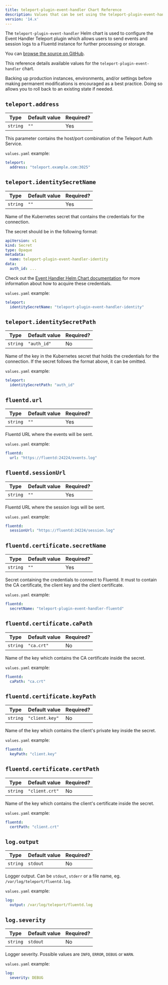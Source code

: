 ```yaml
---
title: teleport-plugin-event-handler Chart Reference
description: Values that can be set using the teleport-plugin-event-handler Helm chart
version: '14.x'
---
```


The `teleport-plugin-event-handler` Helm chart is used to configure the Event Handler Teleport plugin which allows users to send events and session logs to a Fluentd instance for further processing or storage.

You can [browse the source on GitHub](https://github.com/gravitational/teleport-plugins/tree/v14.0.0-dev/charts/event-handler).

This reference details available values for the `teleport-plugin-event-handler` chart.

<Warning>
  Backing up production instances, environments, and/or settings before making permanent modifications is encouraged as a best practice. Doing so allows you to roll back to an existing state if needed.
</Warning>

## `teleport.address`

| Type     | Default value | Required? |
| -------- | ------------- | --------- |
| `string` | `""`          | Yes       |

This parameter contains the host/port combination of the Teleport Auth Service.

`values.yaml` example:

```yaml
teleport:
  address: "teleport.example.com:3025"
```

## `teleport.identitySecretName`

| Type     | Default value | Required? |
| -------- | ------------- | --------- |
| `string` | `""`          | Yes       |

Name of the Kubernetes secret that contains the credentials for the connection.

The secret should be in the following format:

```yaml
apiVersion: v1
kind: Secret
type: Opaque
metadata:
  name: teleport-plugin-event-handler-identity
data:
  auth_id: ...
```

Check out the [Event Handler Helm Chart documentation](https://github.com/gravitational/teleport-plugins/tree/v14.0.0-dev/charts/event-handler/#prerequisites) for more information about how to acquire these credentials.

`values.yaml` example:

```yaml
teleport:
  identitySecretName: "teleport-plugin-event-handler-identity"
```

## `teleport.identitySecretPath`

| Type     | Default value | Required? |
| -------- | ------------- | --------- |
| `string` | `"auth_id"`   | No        |

Name of the key in the Kubernetes secret that holds the credentials for the connection. If the secret follows the format above, it can be omitted.

`values.yaml` example:

```yaml
teleport:
  identitySecretPath: "auth_id"
```

## `fluentd.url`

| Type     | Default value | Required? |
| -------- | ------------- | --------- |
| `string` | `""`          | Yes       |

Fluentd URL where the events will be sent.

`values.yaml` example:

```yaml
fluentd:
  url: "https://fluentd:24224/events.log"
```

## `fluentd.sessionUrl`

| Type     | Default value | Required? |
| -------- | ------------- | --------- |
| `string` | `""`          | Yes       |

Fluentd URL where the session logs will be sent.

`values.yaml` example:

```yaml
fluentd:
  sessionUrl: "https://fluentd:24224/session.log"
```

## `fluentd.certificate.secretName`

| Type     | Default value | Required? |
| -------- | ------------- | --------- |
| `string` | `""`          | Yes       |

Secret containing the credentials to connect to Fluentd. It must to contain the CA certificate, the client key and the client certificate.

`values.yaml` example:

```yaml
fluentd:
  secretName: "teleport-plugin-event-handler-fluentd"
```

## `fluentd.certificate.caPath`

| Type     | Default value | Required? |
| -------- | ------------- | --------- |
| `string` | `"ca.crt"`    | No        |

Name of the key which contains the CA certificate inside the secret.

`values.yaml` example:

```yaml
fluentd:
  caPath: "ca.crt"
```

## `fluentd.certificate.keyPath`

| Type     | Default value  | Required? |
| -------- | -------------- | --------- |
| `string` | `"client.key"` | No        |

Name of the key which contains the client's private key inside the secret.

`values.yaml` example:

```yaml
fluentd:
  keyPath: "client.key"
```

## `fluentd.certificate.certPath`

| Type     | Default value  | Required? |
| -------- | -------------- | --------- |
| `string` | `"client.crt"` | No        |

Name of the key which contains the client's certificate inside the secret.

`values.yaml` example:

```yaml
fluentd:
  certPath: "client.crt"
```

## `log.output`

| Type     | Default value | Required? |
| -------- | ------------- | --------- |
| `string` | `stdout`      | No        |

Logger output. Can be `stdout`, `stderr` or a file name, eg. `/var/log/teleport/fluentd.log`.

`values.yaml` example:

```yaml
log:
  output: /var/log/teleport/fluentd.log
```

## `log.severity`

| Type     | Default value | Required? |
| -------- | ------------- | --------- |
| `string` | `stdout`      | No        |

Logger severity. Possible values are `INFO`, `ERROR`, `DEBUG` or `WARN`.

`values.yaml` example:

```yaml
log:
  severity: DEBUG
```
